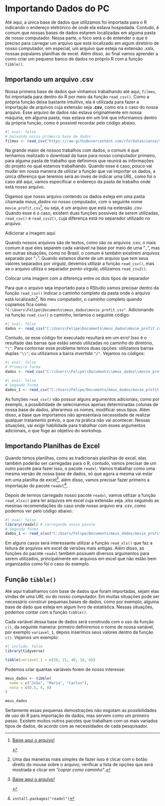 # Importando Dados do PC

Até aqui, a única base de dados que utilizamos foi importada para o R indicando o endereço eletrônico de onde ela estava hospedada. Contudo, é comum que nossas bases de dados estarem localizadas em alguma pasta de nosso computador. Nessa parte, o foco será o de entender o que é preciso para carregar um arquivo que está localizado em algum diretório de nosso computador, em especial, um arquivo que esteja na extensão *.xslx*, nossas populares planilhas de excel. Além disso, ao final vamos aprender a como criar um pequeno banco de dados no próprio R com a função `tibble()`.

## Importando um arquivo .csv

Nossa primeira base de dados que vinhamos trabalhando até aqui, `filmes`, foi importada para dentro do R por meio da função `read_csv()`. Como a própria função deixa bastante intuitivo, ela é utilizada para fazer a importação de arquivos cuja extensão seja **.csv**, como era o caso do nossa arquivo. Esse arquivo de dados não estava originalmente em nossa máquina, em alguma pasta, mas estava em um link que informamos dentro da própria função, como é possível recordar pelo código abaixo.

```r
#| eval: false
# baixando nossa primeira base de dados
filmes <- read_csv("https://raw.githubusercontent.com/rfordatascience/tidytuesday/master/data/2018/2018-10-23/movie_profit.csv")
```

Na grande maior de nossos trabalhos com dados, o comum é que tenhamos realizado o download da base para nosso computador primeiro, para alguma pasta de trabalho que definimos que reunirá as informações do projeto no qual estamos trabalhando. Quando esse é caso, pouco vai mudar em nossa maneira de utilizar a função que vai importar os dados, a única diferença que teremos será ao invés de indicar uma URL, como foi o caso até aqui, vamos especificar o endereço da pasta de trabalho onde está nosso arquivo.

Digamos que nosso arquivo contendo os dados esteja em uma pasta chamada *meus_dados* no nosso computador, com o seguinte nome `movie_profit.csv`[^06.importando_dados-1], ou seja, é um arquivo que está na extensão *.csv*. Quando esse é o caso, existem duas funções possíveis de serem utilizadas, `read_csv()` e `read_csv2()`, cuja diferença está no separador utilizado no arquivo.

[^06.importando_dados-1]: <a href="https://dl.dropboxusercontent.com/scl/fi/zy31bdsf2emvcc0v27tad/movie_profit.csv?rlkey=2bcdmlem455w06xc3s3hen1ib&st=ntba6c8v&dl=0" download>Baixe aqui o arquivo!

    </a>

Adicionar a imagem aqui

Quando nossos arquivos são de textos, como são os arquivos .csv, o mais comum é que eles separem cada variável na base por meio de uma "`,`", mas em outras situações, como no Brasil, o comum é também existirem arquivos separado por "`;`". Quando estamos diante de um arquivo que tem seus valores separados por *vírgula*, devemos utilizar a função `read_csv()`, mas se o arquivo utiliza o separador *ponto-vírgula*, utilizamos `read_csv2()`.

Colocar uma imagem com a diferença entre os dois tipos de separador

Para que o arquivo seja importado para o RStudio vamos precisar dentro da função `read_csv()` indicar o caminho completo da pasta onde o arquivo está localizado[^06.importando_dados-2]. No meu computador, o caminho completo quando copiamos fica como: `"C:\Users\Felipe\Documents\meus_dados\movie_profit.csv"`. Adicionando na função `read_csv()` o caminho, teríamos o seguinte código:

[^06.importando_dados-2]: Uma das maneiras mais simples de fazer isso é clicar com o botão direito do mouse sobre o arquivo, verificar a lista de opções que será mostrada e clicar em *"copiar como caminho"*.

```r
#| eval: false
dados <- read_csv("C:\Users\Felipe\Documents\meus_dados\movie_profit.csv")
```

Contudo, se esse código for executado resultará em um erro! Isso é o resultado das barras que estão sendo utilizadas no caminho do diretório, `"\"`. Para contornar esse problema temos duas opções: utilizamos barras duplas `"\\"`; ou utilizamos a barra *invertida* `"/"`. Vejamos os códigos:

```r
#| eval: false
# Primeira forma
dados <- read_csv("C:\\Users\\Felipe\\Documents\\meus_dados\\movie_profit.csv")
```

```r
#| eval: false
# Segunda forma
dados_1 <- read_csv("C:/Users/Felipe/Documents/meus_dados/movie_profit.csv")
```

As funções `read_csv()` vão possuir alguns argumentos adicionais, como por exemplo, a possibilidade de selecinarmos apenas determinadas colunas de nossa base de dados, alterarmos os nomes, modificar seus tipos. Além disso, a base que importamos não apresentava necessidade de realizar qualquer tratamento prévio, o que na prática não vai acontecer. Nessas situações, vai exigir habilidade para trabalhar com esses argumentos adicionais, o que foge ao objetivo do workshop.

## Importando Planilhas de Excel

Quando temos planilhas, como as tradicionais planilhas de excel, elas também poderão ser carregadas para o R, contudo, vamos precisar de um outro pacote para fazer isso, o pacote `readxl`. Vamos trabalhar como uma mesma versão de nossa base de dados, só que agora a mesma vai estar em uma planilha de excel[^06.importando_dados-3], além disso, vamos precisar fazer primeiro a importação do pacote `readxl`[^06.importando_dados-4].

[^06.importando_dados-3]: <a href="https://dl.dropboxusercontent.com/scl/fi/343k28k6nkxn5kzrvpevg/movie_profit.xlsx?rlkey=prxpdwa9ct0pey3ke4p1x0zfr&st=wv1sy8rb&dl=0" download>Baixe aqui o arquivo!

    </a>

[^06.importando_dados-4]: `install.packages("readxl")`

Depois de termos carregado nosso pacote `readxl`, vamos utilizar a função `read_xlsx()` para ler arquivos em excel cuja extensão seja *.xlsx* seguindo as mesmas recomendações do caso onde nosso arquivo era *.csv*, como podemos ver pelo código abaixo:

```r
#| eval: false
library(readxl) # carregando nosso pacote
# Segunda forma
dados_1 <- read_xlsx("C:/Users/Felipe/Documents/meus_dados/movie_profit.xlsx")
```

Em alguns casos será interessante utilizar a função `read_xls()` que faz a leitura de arquivos em excel de versões mais antigas. Além disso, as funções do pacote `readxl` também possuem diversos argumentos para serem utilizados, principalmente em arquivos em excel que não estão bem organizados como foi o caso do exemplo.

## Função `tibble()`

Até aqui trabalhamos com base de dados que foram importadas, sejam elas vindas de uma URL ou do nosso computador. Em muitas situações pode ser necessário construir pequenas bases de dados, como por exemplo, alguma base de dado que esteja em algum livro de estatística. Nessas situações, podemos contar com a função `tibble()`.

Cada variável dessa base de dados será construida com o uso da função `c()`, da seguinte maneira: primeiro definiremos o nome de nossa variável, por exemplo `variavel_1`, depois inserimos seus valores dentro da função `c()`. Vejamos um exemplo:

```r
#| include: false
library(tidyverse)
```

```r
tibble(variavel_1 = c(20, 15, 40, 18, 6))

```

Podemos criar quantas variáveis forem de nosso interesse:

```r
meus_dados <- tibble(
  nome = c("João", "Maria", "Carlos"), 
  nota = c(0.5, 4, 8)
)

meus_dados
```

Sertamente essas pequenas demostrações não esgotam as possibilidades de uso do R para importação de dados, mas servem como um primeiro passo. Existem muitos outros pacotes que trabalham com os mais variados tipos de dados, de acordo com as necessidades de cada pesquisador.
